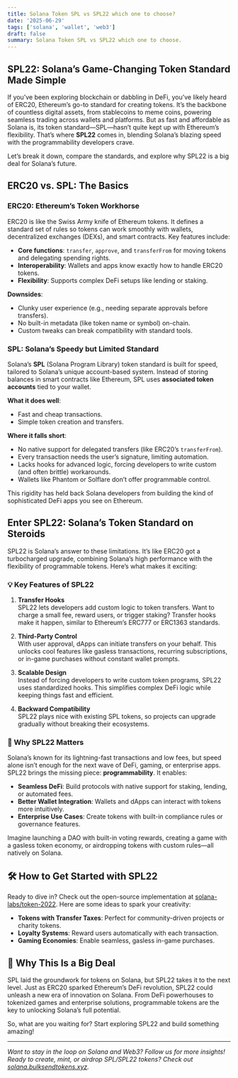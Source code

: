 ```yaml
---
title: Solana Token SPL vs SPL22 which one to choose?
date: '2025-06-29'
tags: ['solana', 'wallet', 'web3']
draft: false
summary: Solana Token SPL vs SPL22 which one to choose.
---
```


## SPL22: Solana’s Game-Changing Token Standard Made Simple

If you’ve been exploring blockchain or dabbling in DeFi, you’ve likely heard of ERC20, Ethereum’s go-to standard for creating tokens. It’s the backbone of countless digital assets, from stablecoins to meme coins, powering seamless trading across wallets and platforms. But as fast and affordable as Solana is, its token standard—SPL—hasn’t quite kept up with Ethereum’s flexibility. That’s where **SPL22** comes in, blending Solana’s blazing speed with the programmability developers crave.

Let’s break it down, compare the standards, and explore why SPL22 is a big deal for Solana’s future.

## ERC20 vs. SPL: The Basics

### ERC20: Ethereum’s Token Workhorse
ERC20 is like the Swiss Army knife of Ethereum tokens. It defines a standard set of rules so tokens can work smoothly with wallets, decentralized exchanges (DEXs), and smart contracts. Key features include:

- **Core functions**: `transfer`, `approve`, and `transferFrom` for moving tokens and delegating spending rights.
- **Interoperability**: Wallets and apps know exactly how to handle ERC20 tokens.
- **Flexibility**: Supports complex DeFi setups like lending or staking.

**Downsides**:
- Clunky user experience (e.g., needing separate approvals before transfers).
- No built-in metadata (like token name or symbol) on-chain.
- Custom tweaks can break compatibility with standard tools.

### SPL: Solana’s Speedy but Limited Standard
Solana’s **SPL** (Solana Program Library) token standard is built for speed, tailored to Solana’s unique account-based system. Instead of storing balances in smart contracts like Ethereum, SPL uses **associated token accounts** tied to your wallet.

**What it does well**:
- Fast and cheap transactions.
- Simple token creation and transfers.

**Where it falls short**:
- No native support for delegated transfers (like ERC20’s `transferFrom`).
- Every transaction needs the user’s signature, limiting automation.
- Lacks hooks for advanced logic, forcing developers to write custom (and often brittle) workarounds.
- Wallets like Phantom or Solflare don’t offer programmable control.

This rigidity has held back Solana developers from building the kind of sophisticated DeFi apps you see on Ethereum.

## Enter SPL22: Solana’s Token Standard on Steroids
SPL22 is Solana’s answer to these limitations. It’s like ERC20 got a turbocharged upgrade, combining Solana’s high performance with the flexibility of programmable tokens. Here’s what makes it exciting:

### 💡 Key Features of SPL22
1. **Transfer Hooks**  
   SPL22 lets developers add custom logic to token transfers. Want to charge a small fee, reward users, or trigger staking? Transfer hooks make it happen, similar to Ethereum’s ERC777 or ERC1363 standards.

2. **Third-Party Control**  
   With user approval, dApps can initiate transfers on your behalf. This unlocks cool features like gasless transactions, recurring subscriptions, or in-game purchases without constant wallet prompts.

3. **Scalable Design**  
   Instead of forcing developers to write custom token programs, SPL22 uses standardized hooks. This simplifies complex DeFi logic while keeping things fast and efficient.

4. **Backward Compatibility**  
   SPL22 plays nice with existing SPL tokens, so projects can upgrade gradually without breaking their ecosystems.

### 🚀 Why SPL22 Matters
Solana’s known for its lightning-fast transactions and low fees, but speed alone isn’t enough for the next wave of DeFi, gaming, or enterprise apps. SPL22 brings the missing piece: **programmability**. It enables:

- **Seamless DeFi**: Build protocols with native support for staking, lending, or automated fees.
- **Better Wallet Integration**: Wallets and dApps can interact with tokens more intuitively.
- **Enterprise Use Cases**: Create tokens with built-in compliance rules or governance features.

Imagine launching a DAO with built-in voting rewards, creating a game with a gasless token economy, or airdropping tokens with custom rules—all natively on Solana.

## 🛠️ How to Get Started with SPL22
Ready to dive in? Check out the open-source implementation at [solana-labs/token-2022](https://github.com/solana-labs/token-2022). Here are some ideas to spark your creativity:

- **Tokens with Transfer Taxes**: Perfect for community-driven projects or charity tokens.
- **Loyalty Systems**: Reward users automatically with each transaction.
- **Gaming Economies**: Enable seamless, gasless in-game purchases.

## 🌟 Why This Is a Big Deal
SPL laid the groundwork for tokens on Solana, but SPL22 takes it to the next level. Just as ERC20 sparked Ethereum’s DeFi revolution, SPL22 could unleash a new era of innovation on Solana. From DeFi powerhouses to tokenized games and enterprise solutions, programmable tokens are the key to unlocking Solana’s full potential.

So, what are you waiting for? Start exploring SPL22 and build something amazing!

---

*Want to stay in the loop on Solana and Web3? Follow us for more insights!*  
*Ready to create, mint, or airdrop SPL/SPL22 tokens? Check out [solana.bulksendtokens.xyz](https://solana.bulksendtokens.xyz).*